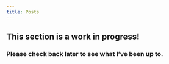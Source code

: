 ```yaml
---
title: Posts
---
```


## This section is a work in progress!
### Please check back later to see what I've been up to.